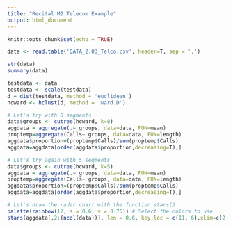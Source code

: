 ---
title: "Recital M2 Telecom Example"
output: html_document
---

```{r setup, include=FALSE}
knitr::opts_chunk$set(echo = TRUE)
```

```{r}
data <- read.table('DATA_2.03_Telco.csv', header=T, sep = ',')
```

```{r}
str(data)
summary(data)
```

```{r}
testdata <- data
testdata <- scale(testdata)
d = dist(testdata, method = 'euclidean')
hcward <- hclust(d, method = 'ward.D')
```

```{r}
# Let's try with 8 segments
data$groups <- cutree(hcward, k=8)
aggdata = aggregate(.~ groups, data=data, FUN=mean)
proptemp=aggregate(Calls~ groups, data=data, FUN=length)
aggdata$proportion=(proptemp$Calls)/sum(proptemp$Calls)
aggdata=aggdata[order(aggdata$proportion,decreasing=T),]
```

```{r}
# Let's try again with 5 segments
data$groups <- cutree(hcward, k=5)
aggdata = aggregate(.~ groups, data=data, FUN=mean)
proptemp=aggregate(Calls~ groups, data=data, FUN=length)
aggdata$proportion=(proptemp$Calls)/sum(proptemp$Calls)
aggdata=aggdata[order(aggdata$proportion,decreasing=T),]
```

```{r}
# Let's draw the radar chart with the function stars()
palette(rainbow(12, s = 0.6, v = 0.75)) # Select the colors to use
stars(aggdata[,2:(ncol(data))], len = 0.6, key.loc = c(11, 6),xlim=c(2,12),main = "Segments", draw.segments = TRUE,nrow = 2, cex = .75,labels=aggdata$groups)
```
